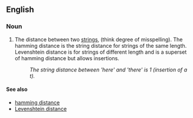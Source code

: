 ==English==

===Noun===
{{en-noun|sg=[[string]] [[distance]]}}

#{{computer science}} The distance between two [[string]]s, (think degree of misspelling). The hamming distance is the string distance for strings of the same length. Levenshtein distance is for strings of different length and is a superset of hamming distance but allows insertions.
#:''The string distance between 'here' and 'there' is 1 (insertion of a t).''

====See also====
*[[hamming distance]]
*[[Levenshtein distance]]